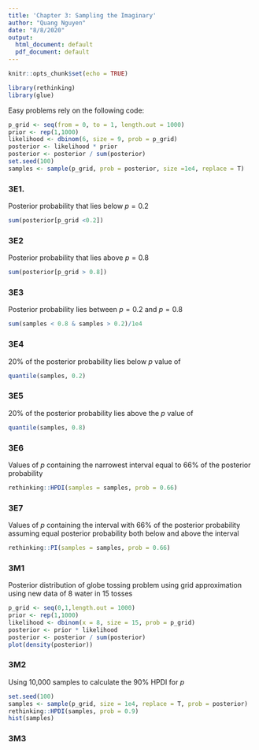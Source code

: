 ```yaml
---
title: 'Chapter 3: Sampling the Imaginary'
author: "Quang Nguyen"
date: "8/8/2020"
output:
  html_document: default
  pdf_document: default
---
```


```r
knitr::opts_chunk$set(echo = TRUE)
```

```r
library(rethinking)
library(glue)
```

Easy problems rely on the following code: 
```r
p_grid <- seq(from = 0, to = 1, length.out = 1000)
prior <- rep(1,1000)
likelihood <- dbinom(6, size = 9, prob = p_grid)
posterior <- likelihood * prior
posterior <- posterior / sum(posterior)
set.seed(100)
samples <- sample(p_grid, prob = posterior, size =1e4, replace = T)
```

### 3E1. 
Posterior probability that lies below $p = 0.2$
```r
sum(posterior[p_grid <0.2])
```
### 3E2
Posterior probability that lies above $p = 0.8$
```r
sum(posterior[p_grid > 0.8])

```

### 3E3  
Posterior probability lies between $p = 0.2$ and $p = 0.8$  
```r
sum(samples < 0.8 & samples > 0.2)/1e4
```
### 3E4  
20% of the posterior probability lies below $p$ value of 
```r
quantile(samples, 0.2)
```
### 3E5  
20% of the posterior probability lies above the $p$ value of 
```r
quantile(samples, 0.8)
```
### 3E6  
Values of $p$ containing the narrowest interval equal to 66% of the posterior probability  
```r
rethinking::HPDI(samples = samples, prob = 0.66)
```

### 3E7  
Values of $p$ containing the interval with 66% of the posterior probability assuming equal posterior probability both below and above the interval    
```r
rethinking::PI(samples = samples, prob = 0.66)
```
### 3M1  
Posterior distribution of globe tossing problem using grid approximation using new data of 8 water in 15 tosses
```r
p_grid <- seq(0,1,length.out = 1000)
prior <- rep(1,1000)
likelihood <- dbinom(x = 8, size = 15, prob = p_grid)
posterior <- prior * likelihood 
posterior <- posterior / sum(posterior)
plot(density(posterior))
```

### 3M2  
Using 10,000 samples to calculate the 90% HPDI for $p$  
```r
set.seed(100)
samples <- sample(p_grid, size = 1e4, replace = T, prob = posterior)
rethinking::HPDI(samples, prob = 0.9)
hist(samples)
```
### 3M3  

